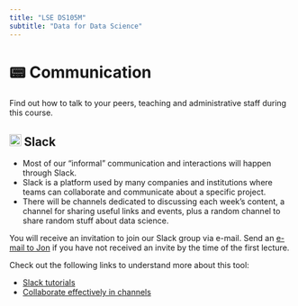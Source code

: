 ---
title: "LSE DS105M"
subtitle: "Data for Data Science"
---

# 📟 Communication

Find out how to talk to your peers, teaching and administrative staff during this course.

## ![](/figures/logos/slack_logo_simple.svg){height="1em" fig-align="left" fig-alt="Slack logo"} Slack

- Most of our "informal" communication and interactions will happen through Slack. 
- Slack is a platform used by many companies and institutions where teams can collaborate and communicate about a specific project. 
- There will be channels dedicated to discussing each week's content, a channel for sharing useful links and events, plus a random channel to share random stuff about data science.

You will receive an invitation to join our Slack group via e-mail. 
Send an [e-mail to Jon](mailto:J.Cardoso-Silva@lse.ac.uk) if you have not received an invite by the time of the first lecture. 

Check out the following links to understand more about this tool:

- [Slack tutorials](https://slack.com/intl/en-gb/help/categories/360000049063-Slack-tutorials)
- [Collaborate effectively in channels](https://slack.com/intl/en-gb/help/articles/360058495654-Collaborate-effectively-in-channels?from=channels)
